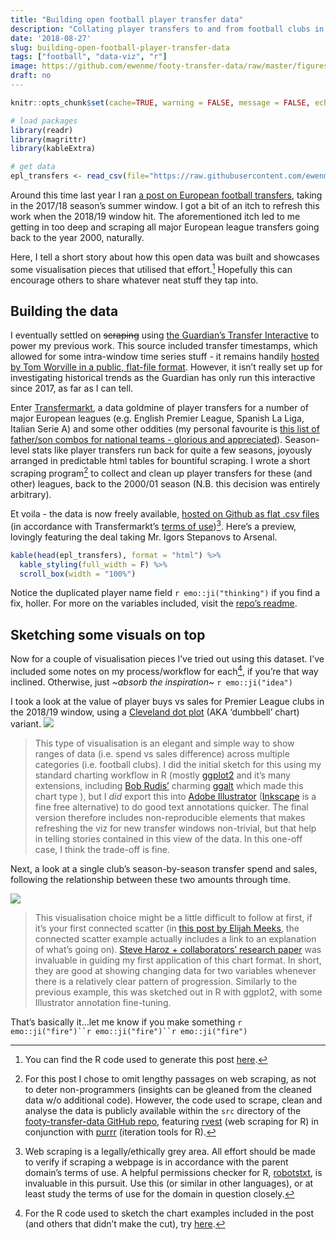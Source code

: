 ```yaml
---
title: "Building open football player transfer data"
description: "Collating player transfers to and from football clubs in major European leagues."
date: '2018-08-27'
slug: building-open-football-player-transfer-data
tags: ["football", "data-viz", "r"]
image: https://github.com/ewenme/footy-transfer-data/raw/master/figures/chelsea-transfers-web.png
draft: no
---
```


```r
knitr::opts_chunk$set(cache=TRUE, warning = FALSE, message = FALSE, echo = FALSE, out.width = '100%', dev = 'png')

# load packages
library(readr)
library(magrittr)
library(kableExtra)

# get data
epl_transfers <- read_csv(file="https://raw.githubusercontent.com/ewenme/footy-transfer-data/master/data/english-premier-league-transfers.csv")

```

Around this time last year I ran [a post on European football transfers](https://ewen.io/2017/09/07/unravelling-the-european-football-transfer-window/), taking in the 2017/18 season's summer window. I got a bit of an itch to refresh this work when the 2018/19 window hit. The aforementioned itch led to me getting in too deep and scraping all major European league transfers going back to the year 2000, naturally. 

Here, I tell a short story about how this open data was built and showcases some visualisation pieces that utilised that effort.[^code] Hopefully this can encourage others to share whatever neat stuff they tap into.

## Building the data

I eventually settled on ~~scraping~~ using [the Guardian's Transfer Interactive](https://www.theguardian.com/football/ng-interactive/2017/jun/22/transfer-window-2017-every-deal-in-europes-top-five-leagues) to power my previous work. This source included transfer timestamps, which allowed for some intra-window time series stuff - it remains handily [hosted by Tom Worville in a public, flat-file format](https://github.com/Worville/guardian_transfers). However, it isn't really set up for investigating historical trends as the Guardian has only run this interactive since 2017, as far as I can tell.

Enter [Transfermarkt](https://www.transfermarkt.co.uk/), a data goldmine of player transfers for a number of major European leagues (e.g. English Premier League, Spanish La Liga, Italian Serie A) and some other oddities (my personal favourite is [this list of father/son combos for national teams - glorious and appreciated](https://www.transfermarkt.co.uk/spieler/vatersohnnationalspieler/statistik)). Season-level stats like player transfers run back for quite a few seasons, joyously arranged in predictable html tables for bountiful scraping. I wrote a short scraping program[^scrape] to collect and clean up player transfers for these (and other) leagues, back to the 2000/01 season (N.B. this decision was entirely arbitrary).

Et voila - the data is now freely available, [hosted on Github as flat .csv files](https://github.com/ewenme/footy-transfer-data/tree/master/data) (in accordance with Transfermarkt's [terms of use](https://www.transfermarkt.co.uk/intern/anb))[^legal]. Here's a preview, lovingly featuring the deal taking Mr. Igors Stepanovs to Arsenal.

```r
kable(head(epl_transfers), format = "html") %>% 
  kable_styling(full_width = F) %>% 
  scroll_box(width = "100%")
```

Notice the duplicated player name field `r emo::ji("thinking")` if you find a fix, holler. For more on the variables included, visit the [repo's readme](https://github.com/ewenme/footy-transfer-data/blob/master/README.md).

## Sketching some visuals on top

Now for a couple of visualisation pieces I've tried out using this dataset. I've included some notes on my process/workflow for each[^viz], if you're that way inclined. Otherwise, just *~absorb the inspiration~* `r emo::ji("idea")`

I took a look at the value of player buys vs sales for Premier League clubs in the 2018/19 window, using a [Cleveland dot plot](https://uc-r.github.io/cleveland-dot-plots) (AKA 'dumbbell' chart) variant. 
![](https://github.com/ewenme/footy-transfer-data/raw/master/figures/premier-league-transfer-spend-2018-web.png#c)

> This type of visualisation is an elegant and simple way to show ranges of data (i.e. spend vs sales difference) across multiple categories (i.e. football clubs). I did the initial sketch for this using my standard charting workflow in R (mostly [ggplot2](https://ggplot2.tidyverse.org/index.html) and it's many extensions, including [Bob Rudis'](https://rud.is/b/) charming [ggalt](https://github.com/hrbrmstr/ggalt) which made this chart type ), but I *did* export this into [Adobe Illustrator](https://www.adobe.com/products/illustrator.html) ([Inkscape](https://inkscape.org/en/) is a fine free alternative) to do good text annotations quicker. The final version therefore includes non-reproducible elements that makes refreshing the viz for new transfer windows non-trivial, but that help in telling stories contained in this view of the data. In this one-off case, I think the trade-off is fine.

Next, a look at a single club's season-by-season transfer spend and sales, following the relationship between these two amounts through time.  

![](https://github.com/ewenme/footy-transfer-data/raw/master/figures/chelsea-transfers-web.png#c)

> This visualisation choice might be a little difficult to follow at first, if it's your first connected scatter (in [this post by Elijah Meeks](https://medium.com/@Elijah_Meeks/what-charts-do-48ed96f70a74), the connected scatter example actually includes a link to an explanation of what's going on). [Steve Haroz + collaborators' research paper](http://steveharoz.com/research/connected_scatterplot/) was invaluable in guiding my first application of this chart format. In short, they are good at showing changing data for two variables whenever there is a relatively clear pattern of progression. Similarly to the previous example, this was sketched out in R with ggplot2, with some Illustrator annotation fine-tuning.

That's basically it...let me know if you make something `r emo::ji("fire")``r emo::ji("fire")``r emo::ji("fire")`

[^scrape]: For this post I chose to omit lengthy passages on web scraping, as not to deter non-programmers (insights can be gleaned from the cleaned data w/o additional code). However, the code used to scrape, clean and analyse the data is publicly available within the `src` directory of the [footy-transfer-data GitHub repo](https://github.com/ewenme/footy-transfer-data), featuring [rvest](https://github.com/hadley/rvest) (web scraping for R) in conjunction with [purrr](https://github.com/tidyverse/purrr) (iteration tools for R).
[^code]: You can find the R code used to generate this post [here](https://github.com/rbind/ewenme/blob/master/content/blog/2018-08-27-building-open-transfer-data.Rmd).
[^legal]: Web scraping is a legally/ethically grey area. All effort should be made to verify if scraping a webpage is in accordance with the parent domain's terms of use. A helpful permissions checker for R, [robotstxt](https://github.com/ropensci/robotstxt), is invaluable in this pursuit. Use this (or similar in other languages), or at least study the terms of use for the domain in question closely.
[^viz]: For the R code used to sketch the chart examples included in the post (and others that didn't make the cut), try [here](https://github.com/ewenme/footy-transfer-data/blob/master/src/02-viz.R).
